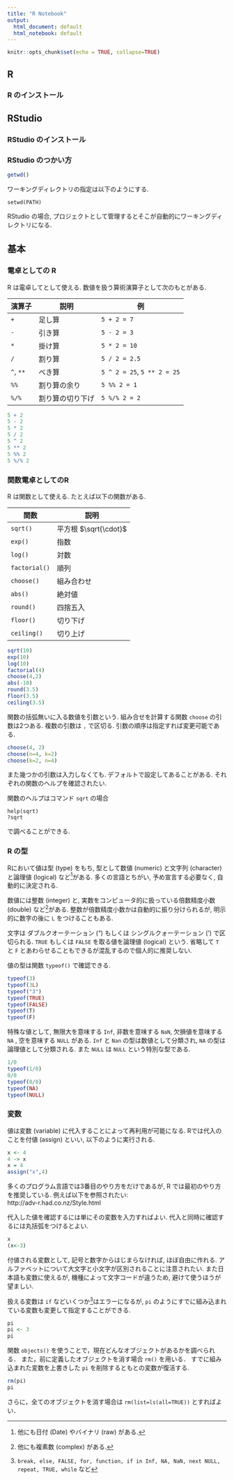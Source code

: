 ```yaml
---
title: "R Notebook"
output:
  html_document: default
  html_notebook: default
---
```


```r
knitr::opts_chunk$set(echo = TRUE, collapse=TRUE)
```


## R
### R のインストール

## RStudio 
### RStudio のインストール

### RStudio のつかい方
```r
getwd()
```

ワーキングディレクトリの指定は以下のようにする.
```
setwd(PATH)
```

RStudio の場合, プロジェクトとして管理するとそこが自動的にワーキングディレクトリになる.



## 基本
### 電卓としての R

R は電卓してとして使える. 
数値を扱う算術演算子として次のもとがある.

演算子  | 説明          | 例
------- | ------------- | ----------
`+`     | 足し算        | `5 + 2 = 7`
`-`     | 引き算        | `5 - 2 = 3`
`*`     | 掛け算        | `5 * 2 = 10`
`/`     | 割り算        | `5 / 2 = 2.5`
`^`, `**`| べき算        | `5 ^ 2 = 25`, `5 ** 2 = 25`
`%%`     | 割り算の余り | `5 %% 2 = 1`
`%/%`     | 割り算の切り下げ  | `5 %/% 2 = 2`

```r
5 + 2
5 - 2
5 * 2
5 / 2
5 ^ 2
5 ** 2
5 %% 2
5 %/% 2
```

### 関数電卓としてのR
R は関数として使える. たとえば以下の関数がある.

関数    | 説明          
------- | -------------
`sqrt()`    | 平方根 $\sqrt{\cdot}$    
`exp()`     | 指数    
`log()`     | 対数    
`factorial()`     | 順列    
`choose()`     | 組み合わせ    
`abs()`     | 絶対値    
`round()`   | 四捨五入    
`floor()`   | 切り下げ    
`ceiling()` | 切り上げ    

```r
sqrt(10)
exp(10)
log(10)
factorial(4)
choose(4,2)
abs(-10)
round(3.5)
floor(3.5)
ceiling(3.5)
```

関数の括弧無いに入る数値を引数という.
組み合せを計算する関数 `choose` の引数は2つある.
複数の引数は `,` で区切る.
引数の順序は指定すれば変更可能である.
```r
choose(4, 2)
choose(n=4, k=2)
choose(k=2, n=4)
```
また幾つかの引数は入力しなくても. デフォルトで設定してあることがある.
それぞれの関数のヘルプを確認されたい.

関数のヘルプはコマンド `sqrt` の場合
```
help(sqrt)
?sqrt
```
で調べることができる.


### R の型
Rにおいて値は型 (type) をもち, 型として数値 (numeric) と文字列 (character) と論理値 (logical) など^[他にも日付 (Date) やバイナリ (raw) がある.]がある.
多くの言語とちがい, 予め宣言する必要なく, 自動的に決定される.

数値には整数 (integer) と, 実数をコンピュータ的に扱っている倍数精度小数 (double) など^[他にも複素数 (complex) がある.]がある.
整数が倍数精度小数かは自動的に振り分けられるが, 明示的に数字の後に `L` をつけることもある.

文字は ダブルクオーテーション (") もしくは シングルクォーテーション (') で区切られる. 
`TRUE` もしくは `FALSE` を取る値を論理値 (logical) という. 省略して `T` と `F` とあわらせることもできるが混乱するので個人的に推奨しない. 

値の型は関数 `typeof()` で確認できる.
```r
typeof(3)
typeof(3L)
typeof("3")
typeof(TRUE)
typeof(FALSE)
typeof(T)
typeof(F)
```

特殊な値として, 無限大を意味する `Inf`, 非数を意味する `NaN`, 欠損値を意味する `NA` , 空を意味する `NULL` がある.
`Inf` と `Nan` の型は数値として分類され, `NA` の型は論理値として分類される.
また `NULL` は `NULL` という特別な型である.
```r
1/0
typeof(1/0)
0/0
typeof(0/0)
typeof(NA)
typeof(NULL)
```


### 変数
値は変数 (variable) に代入することによって再利用が可能になる.
Rでは代入のことを付値 (assign) といい, 以下のように実行される.
```r
x <- 4 
4 -> x
x = 4
assign("x",4)
```
多くのプログラム言語では3番目のやり方をだけであるが,
R では最初のやり方を推奨している.
例えば以下を参照されたい:  
http://adv-r.had.co.nz/Style.html

代入した値を確認するには単にその変数を入力すればよい.
代入と同時に確認するには丸括弧をつけるとよい.
```r
x
(x<-3)
```

付値される変数として, 記号と数字からはじまらなければ, ほぼ自由に作れる.
アルファベットについて大文字と小文字が区別されることに注意されたい.
また日本語も変数に使えるが, 機種によって文字コードが違うため, 避けて使うほうが望ましい.

扱える変数は `if` などいくつか^[`break, else, FALSE, for, function, if in Inf, NA, NaN, next NULL, repeat, TRUE, while` など]はエラーになるが,
 `pi` のようにすでに組み込まれている変数も変更して指定することができる.
```r
pi
pi <- 3
pi
```

関数 `objects()` を使うことで，現在どんなオブジェクトがあるかを調べられる．
また，前に定義したオブジェクトを消す場合 `rm()` を用いる．
すでに組み込まれた変数を上書きした `pi` を削除するともとの変数が復活する.
```r
rm(pi)
pi
```

さらに，全てのオブジェクトを消す場合は `rm(list=ls(all=TRUE))` とすればよい．

